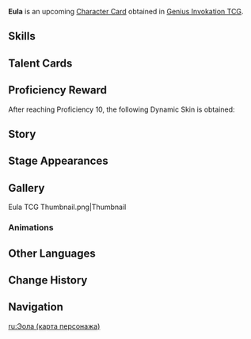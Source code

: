 {{About|the [[Character Card]]|the [[Playable Character]]|Eula}}
{{Genius Invokation TCG Infobox
|title       = Eula
|id          = 001106
|image       = Eula Character Card.png
|type        = Character Card
|health      = 10
|element     = Cryo
|faction     = Mondstadt
|weapon      = Claymore
|description = 
|source1     = Achieve victory in [[Genius Invokation TCG/Stage/Eula/Friendly Fracas|Friendly Fracas (Eula)]]
|features    = Eula
}}
'''Eula''' is an upcoming [[Character Card]] obtained in [[Genius Invokation TCG]].

==Skills==
{{Genius Invokation TCG Skills Table}}

==Talent Cards==
{{Genius Invokation TCG Talent Cards Table}}

==Proficiency Reward==
After reaching Proficiency 10, the following Dynamic Skin is obtained:<br />{{TCG Card|Wellspring of War-Lust|1|golden=1|caption=1}}

==Story==
{{Description|"It's but a game. I won't hold a grudge should luck happen to be on your side."|title="Dance of the Shimmering Wave" Eula}}

==Stage Appearances==
{{Genius Invokation TCG Stage Appearances}}

==Gallery==
<gallery>
Eula TCG Thumbnail.png|Thumbnail
</gallery>

===Animations===
{{Preview
|size     = 200px
|file1    = Eula Dynamic Skin
|caption  = Dynamic Skin Idle Animation
}}

==Other Languages==
{{Transclude|Eula|Other Languages}}

==Change History==
{{Change History|3.5}}

==Navigation==
{{Genius Invokation TCG Navbox|Character Card Obtainable}}

[[ru:Эола (карта персонажа)]]